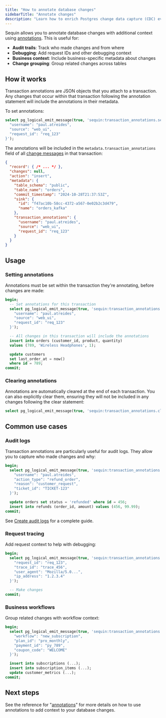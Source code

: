 ```yaml
---
title: "How to annotate database changes"
sidebarTitle: "Annotate changes"
description: "Learn how to enrich Postgres change data capture (CDC) events with transaction annotations for audit trails, debugging, and business context."
---
```


Sequin allows you to annotate database changes with additional context using [annotations](/reference/annotations). This is useful for:

- **Audit trails**: Track who made changes and from where
- **Debugging**: Add request IDs and other debugging context
- **Business context**: Include business-specific metadata about changes
- **Change grouping**: Group related changes across tables

## How it works

Transaction annotations are JSON objects that you attach to a transaction. Any changes that occur within that transaction following the annotation statement will include the annotations in their metadata.

To set annotations:

```sql
select pg_logical_emit_message(true, 'sequin:transaction_annotations.set', '{ 
  "username": "paul.atreides",
  "source": "web_ui",
  "request_id": "req_123"
}');
```

The annotations will be included in the `metadata.transaction_annotations` field of all [change messages](/reference/payloads#change-messages) in that transaction:

```json
{
  "record": { /* ... */ },
  "changes": null,
  "action": "insert",
  "metadata": {
    "table_schema": "public",
    "table_name": "orders",
    "commit_timestamp": "2024-10-28T21:37:53Z",
    "sink": {
      "id": "f47ac10b-58cc-4372-a567-0e02b2c3d479",
      "name": "orders_kafka"
    },
    "transaction_annotations": {
      "username": "paul.atreides",
      "source": "web_ui",
      "request_id": "req_123"
    }
  }
}
```

## Usage

### Setting annotations

Annotations must be set within the transaction they're annotating, before changes are made:

```sql
begin;
  -- Set annotations for this transaction
  select pg_logical_emit_message(true, 'sequin:transaction_annotations.set', '{
    "username": "paul.atreides",
    "source": "web_ui",
    "request_id": "req_123"
  }');

  -- All changes in this transaction will include the annotations
  insert into orders (customer_id, product, quantity) 
  values (789, 'Wireless Headphones', 1);

  update customers 
  set last_order_at = now() 
  where id = 789;
commit;
```

### Clearing annotations

Annotations are automatically cleared at the end of each transaction. You can also explicitly clear them, ensuring they will not be included in any changes following the clear statement:

```sql
select pg_logical_emit_message(true, 'sequin:transaction_annotations.clear', '');
```

## Common use cases

### Audit logs

Transaction annotations are particularly useful for audit logs. They allow you to capture who made changes and why:

```sql
begin;
  select pg_logical_emit_message(true, 'sequin:transaction_annotations.set', '{
    "username": "paul.atreides",
    "action_type": "refund_order",
    "reason": "customer_request",
    "ticket_id": "TICKET-123"
  }');

  update orders set status = 'refunded' where id = 456;
  insert into refunds (order_id, amount) values (456, 99.99);
commit;
```

See [Create audit logs](/how-to/create-audit-logs) for a complete guide.

### Request tracing

Add request context to help with debugging:

```sql
begin;
  select pg_logical_emit_message(true, 'sequin:transaction_annotations.set', '{
    "request_id": "req_123",
    "trace_id": "trace_456",
    "user_agent": "Mozilla/5.0...",
    "ip_address": "1.2.3.4"
  }');

  -- Make changes
commit;
```

### Business workflows

Group related changes with workflow context:

```sql
begin;
  select pg_logical_emit_message(true, 'sequin:transaction_annotations.set', '{
    "workflow": "new_subscription",
    "plan_id": "pro_monthly",
    "payment_id": "py_789",
    "coupon_code": "WELCOME"
  }');

  insert into subscriptions (...);
  insert into subscription_items (...);
  update customer_metrics (...);
commit;
```

## Next steps

See the reference for "[annotations](/reference/annotations)" for more details on how to use annotations to add context to your database changes.